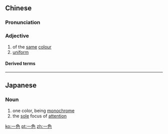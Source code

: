 ==Chinese==
{{zh-forms}}

===Pronunciation===
{{zh-pron
|m=一sè
|c=jat1 sik1
|mn=it-sek
|cat=a
}}

===Adjective===
{{zh-adj}}

# of the [[same]] [[colour]]
# [[uniform]]

====Derived terms====
{{zh-der|清一色|綠一色|水天一色}}

----

==Japanese==
{{ja-kanjitab|いつ|k1=いっ|しょく|yomi=o}}

===Noun===
{{ja-noun|いっしょく}}

# one color, being [[monochrome]]
# the [[sole]] focus of [[attention]]

[[ko:一色]]
[[pt:一色]]
[[zh:一色]]